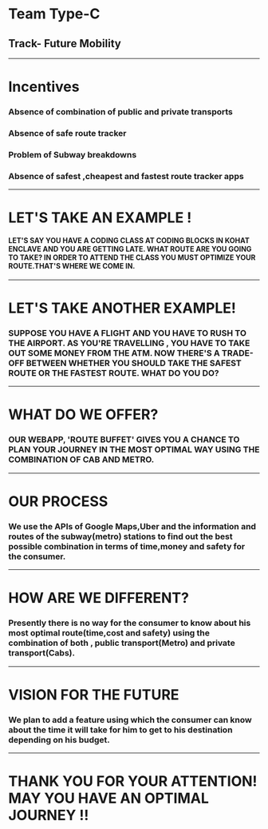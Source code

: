 # Team Type-C
## Track- Future Mobility
---
# Incentives
### Absence of combination of public and private transports
### Absence of safe route tracker
### Problem of Subway breakdowns
### Absence of safest ,cheapest and fastest route tracker apps

---
# LET'S TAKE AN EXAMPLE !
#### LET'S SAY YOU HAVE A CODING CLASS AT CODING BLOCKS IN KOHAT ENCLAVE AND YOU ARE GETTING LATE. WHAT ROUTE ARE YOU GOING TO TAKE? IN ORDER TO ATTEND THE CLASS YOU MUST OPTIMIZE YOUR ROUTE.THAT'S WHERE WE COME IN. 


--- 

# LET'S TAKE ANOTHER EXAMPLE!
### SUPPOSE YOU HAVE A FLIGHT AND YOU HAVE TO RUSH TO THE AIRPORT. AS YOU'RE TRAVELLING , YOU HAVE TO TAKE OUT SOME MONEY FROM THE ATM. NOW THERE'S A TRADE-OFF BETWEEN WHETHER YOU SHOULD TAKE THE SAFEST ROUTE OR THE FASTEST ROUTE. WHAT DO YOU DO? 

---
# WHAT DO WE OFFER?
### OUR WEBAPP, 'ROUTE BUFFET' GIVES YOU A CHANCE TO PLAN YOUR JOURNEY IN THE MOST OPTIMAL WAY USING THE COMBINATION OF CAB AND METRO.

---
# OUR PROCESS
### We use the APIs of Google Maps,Uber and the information and routes of the subway(metro) stations to find out the best possible combination in terms of time,money and safety for the consumer.

--- 
# HOW ARE WE DIFFERENT?
### Presently there is no way for the consumer to know about his most optimal route(time,cost and safety) using the combination of both , public transport(Metro) and private transport(Cabs).
---
# VISION FOR THE FUTURE
### We plan to add a feature using which the consumer can know about the time it will take for him to get to his destination depending on his budget.
---
# THANK YOU FOR YOUR ATTENTION! MAY YOU HAVE AN OPTIMAL JOURNEY !!
